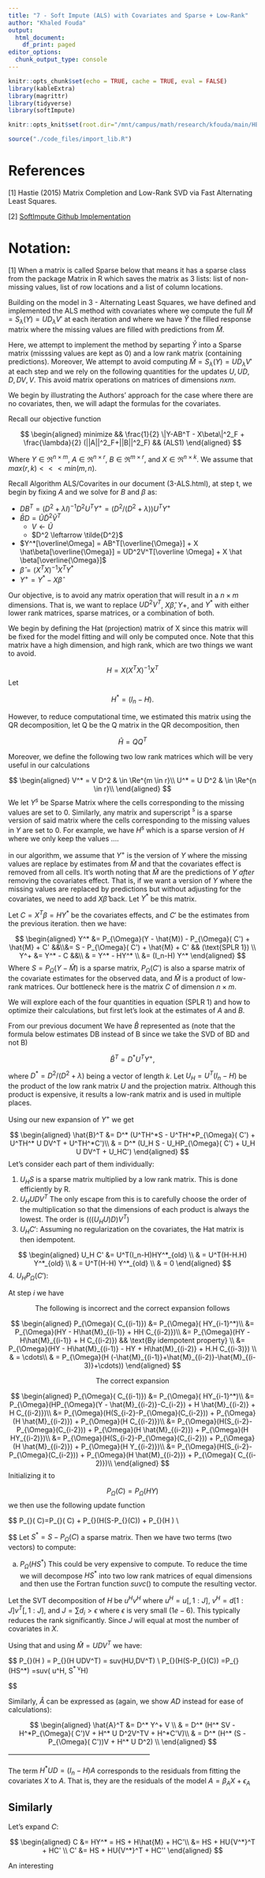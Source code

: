 ```yaml
---
title: "7 - Soft Impute (ALS) with Covariates and Sparse + Low-Rank"
author: "Khaled Fouda"
output:
  html_document:
    df_print: paged
editor_options:
  chunk_output_type: console
---
```




```r
knitr::opts_chunk$set(echo = TRUE, cache = TRUE, eval = FALSE)
library(kableExtra)
library(magrittr)
library(tidyverse)
library(softImpute)

knitr::opts_knit$set(root.dir="/mnt/campus/math/research/kfouda/main/HEC/Youssef/HEC_MAO_COOP/")
```


```r
source("./code_files/import_lib.R")
```

# References

[1] Hastie (2015) Matrix Completion and Low-Rank SVD via Fast Alternating Least Squares.

[2] [SoftImpute Github Implementation](https://github.com/cran/softImpute/tree/b497771beea6c466266082524a9b0c91b98126a7)


# Notation:

[1] When a matrix is called Sparse below that means it has a sparse class from the package Matrix in R which saves the matrix as 3 lists: list of non-missing values, list of row locations and a list of column locations.

Building on the model in 3 - Alternating Least Squares, we have defined and implemented the ALS method with covariates where we compute the full $\hat{M}=S_\lambda(Y)=UD_\lambda V'$ at each iteration and where we have $\hat{Y}$ the filled response matrix where the missing values are filled with predictions from $\hat{M}$. 

Here, we attempt to implement the method by separting $\hat{Y}$ into a Sparse matrix  (misssing values are kept as 0) and a low rank matrix (containing predictions). Moreover, We attempt to avoid computing $\hat{M}=S_\lambda(Y)=UD_\lambda V'$ at each step and we rely on the following quantities for the updates $U, UD,D,DV,V$. This avoid matrix operations on matrices of dimensions $nxm$. 


We begin by illustrating the Authors' approach for the case where there are no covariates, then, we will adapt the formulas for the covariates. 


Recall our objective function

$$
\begin{aligned}
minimize && \frac{1}{2} \|Y-AB^T - X\beta\|^2_F + \frac{\lambda}{2} (||A||^2_F+||B||^2_F)  && (ALS1)
\end{aligned}
$$


Where $Y \in \Re^{n\times m}$, $A \in \Re^{n\times r}$, $B \in \Re^{m \times r},$ and $X \in \Re^{n\times k}$.
We assume that $max(r,k) <<< min(m,n)$. 

Recall Algorithm ALS/Covarites in our document (3-ALS.html), at step t,  we begin by fixing $A$ and we solve for $B$ and $\beta$ as:
  
   -  $DB^T = (D^2 + \lambda I)^{-1}D^2U^TY^+ = (D^2/(D^2+\lambda))U^TY^+$
   -  $\bar{B}D = \tilde{U}\tilde{D}^2\tilde{V}^T$
      -  $V \leftarrow \tilde{U}$
      -  $D^2 \leftarrow \tilde{D^2}$
   - $Y^*[\overline\Omega] = AB^T[\overline{\Omega}] + X \hat\beta[\overline{\Omega}] = UD^2V^T[\overline \Omega] + X \hat \beta[\overline{\Omega}]$
   - $\hat{\beta} = (X^TX)^{-1} X^T Y^*$
   -  $Y^+= Y^* - X \hat \beta$
   
   
Our objective, is to avoid any matrix operation that will result in a $n\times m$ dimensions. That is, we want to replace $UD^2V^T$, $X\hat\beta$, $Y+$, and $Y^*$ with either lower rank matrices, sparse matrices, or a combination of both.

We begin by defining the Hat (projection) matrix of X since this matrix will be fixed for the model fitting and will only be computed once. Note that this matrix have a high dimension, and high rank, which are two things we want to avoid. 

$$
H = X (X^TX)^{-1} X^T
$$
Let 

$$
H^* = (I_n-H).
$$

However, to reduce computational time, we estimated this matrix using the QR decomposition,
let Q be the Q matrix in the QR decomposition, then

$$
 \hat{H} = Q Q^T
$$

Moreover, we define the following two low rank matrices which will be very useful in our calculations

$$
\begin{aligned}
V^* = V D^2  & \in \Re^{m \in r}\\
U^* = U D^2  & \in \Re^{n \in r}\\
\end{aligned}
$$
We let $Y^s$ be Sparse Matrix where the cells corresponding to the missing values are set to 0. Similarly, any matrix and superscript $^s$ is a sparse version of said matrix where the cells corresponding to the missing values in $Y$ are set to 0. For example, we have $H^s$ which is a sparse version of $H$ where we only keep the values ....


in our algorithm, we assume that $Y^+$ is the version of $Y$ where the missing values are replace by estimates from $\hat{M}$ and that the covariates effect is removed from all cells. 
It's worth noting that $\hat{M}$ are the predictions of $Y$ *after* removing the covariates effect. That is, if we want a version of $Y$ where the missing values are replaced by predictions but without adjusting for the covariates, we need to add $X\hat\beta$ back. Let $Y^*$ be this matrix.

Let $C = X^T\beta=HY^*$ be the covariates effects, and $C'$ be the estimates from the previous iteration.
then we have: 


$$
\begin{aligned}
Y^* &= P_{\Omega}(Y - \hat{M}) - P_{\Omega}( C') + \hat{M} + C' &&\\&= S  - P_{\Omega}( C') + \hat{M} + C' && (\text{SPLR 1}) \\
Y^+ &= Y^* - C &&\\
& = Y^* - HY^* \\
&= (I_n-H) Y^*
\end{aligned}
$$
Where $S = P_{\Omega}(Y - \hat{M})$ is a sparse matrix, $P_{\Omega}( C')$ is also a sparse matrix of the covariate estimates for the observed data, and $\hat{M}$ is a product of low-rank matrices. Our bottleneck here is the matrix $C$ of dimension $n \times m$.

We will explore each of the four quantities in equation (SPLR 1) and how to optimize their calculations, but first let's look at the estimates of $A$ and $B$.


From our previous document We have $\hat{B}$ represented as (note that the formula below estimates DB instead of B since we take the SVD of BD and not B)



$$
\hat{B}^T = D^* U^T Y^+,
$$

where $D^* = D^2/(D^2+\lambda)$ being a vector of length $k$. 
Let $U_H = U^T(I_n-H)$ be the product of the low rank matrix $U$ and the projection matrix. Although this product is expensive, it results a low-rank matrix and is used in multiple places.

Using our new expansion of $Y^+$ we get


$$
\begin{aligned}
\hat{B}^T &= D^* (U^TH^*S - U^TH^*P_{\Omega}( C') + U^TH^* U DV^T + U^TH^*C')\\
& = D^* (U_H S - U_HP_{\Omega}( C') + U_H U DV^T + U_HC')
\end{aligned}
$$
Let's consider each part of them individually:

1. $U_H S$ is a sparse matrix multiplied by a low rank matrix. This is done efficiently by R.
2. $U_H U DV^T$ The only escape from this is to carefully choose the order of the multiplication so that the dimensions of each product is always the lowest. The order is $(((U_H U) D)V^T)$
3. $U_H C'$: Assuming no regularization on the covariates, the Hat matrix is then idempotent.

$$
\begin{aligned}
U_H C' &= U^T(I_n-H)HY^*_{old} \\
& = U^T(H-H.H) Y^*_{old} \\
& = U^T(H-H) Y^*_{old} \\
& = 0
\end{aligned}
$$
4. $U_H P_{\Omega}( C')$:

At step $i$ we have

<p style="text-align: center;"> The following is incorrect and the correct expansion follows </p> 

$$
\begin{aligned}
P_{\Omega}( C_{(i-1)}) &= P_{\Omega}( HY_{i-1}^*)\\
&= P_{\Omega}(HY - H\hat{M}_{(i-1)} + HH C_{(i-2)})\\
&= P_{\Omega}(HY - H\hat{M}_{(i-1)} + H C_{(i-2)}) && \text{By idempotent property} \\
&= P_{\Omega}(HY - H\hat{M}_{(i-1)} - HY + H\hat{M}_{(i-2)} + H.H C_{(i-3)}) \\
& = \cdots\\
& = P_{\Omega}(H (-\hat{M}_{(i-1)}+\hat{M}_{(i-2)}-\hat{M}_{(i-3)}+\cdots))
\end{aligned}
$$

<p style="text-align: center;"> The correct expansion </p>


$$
\begin{aligned}
P_{\Omega}( C_{(i-1)}) &= P_{\Omega}( HY_{i-1}^*)\\
&= P_{\Omega}(HP_{\Omega}(Y - \hat{M}_{(i-2)}-C_{i-2}) + H \hat{M}_{(i-2)} + H C_{(i-2)})\\
&= P_{\Omega}(H(S_{i-2}-P_{\Omega}(C_{i-2})) + P_{\Omega}(H \hat{M}_{(i-2)}) + P_{\Omega}(H C_{(i-2)})\\
&= P_{\Omega}(H(S_{i-2}-P_{\Omega}(C_{i-2})) + P_{\Omega}(H \hat{M}_{(i-2)}) + P_{\Omega}(H HY_{(i-2)})\\
&= P_{\Omega}(H(S_{i-2}-P_{\Omega}(C_{i-2})) + P_{\Omega}(H \hat{M}_{(i-2)}) + P_{\Omega}(H Y_{(i-2)})\\
&= P_{\Omega}(H(S_{i-2}-P_{\Omega}(C_{i-2})) + P_{\Omega}(H \hat{M}_{(i-2)}) + P_{\Omega}( C_{(i-2)})\\
\end{aligned}
$$
Initializing it to

$$
P_{\Omega}( C)=P_{\Omega}(HY)
$$
we then use the following update function

$$
P_{\Omega}( C)=P_{\Omega}( C) +  P_{\Omega}(H(S-P_{\Omega}(C)) + P_{\Omega}(H \hat{M})  \\

$$
Let $S^* = S-P_{\Omega}( C)$ a sparse matrix. Then we have two terms (two vectors) to compute:

a. $P_{\Omega}(HS^*)$ This could be very expensive to compute. To reduce the time we will decompose $HS^*$ into two low rank matrices of equal dimensions and then use the Fortran function $suvc()$ to compute the resulting vector.

Let the SVT decomposition of $H$ be $u^Hv^H$ where $u^H=u[,1:J]$, $v^H=d[1:J]v^T[,1:J]$, and $J=\sum d_i>\epsilon$ where $\epsilon$ is very small ($1e-6$). This typically  reduces the rank significantly. Since $J$ will equal at most the number of covariates in $X$. 

Using that and using $\hat{M} = UDV^T$ we have:

$$
  P_{\Omega}(H \hat{M}) = P_{\Omega}(H UDV^T) = suv(HU,DV^T)   \\
  P_{\Omega}(H(S-P_{\Omega}(C)) =P_{\Omega}(HS^*) =suv( u^H, S^* v^H)

$$


Similarly, $\hat{A}$ can be expressed as (again, we show $AD$ instead for ease of calculations):


$$
\begin{aligned}
\hat{A}^T &= D^* Y^+ V \\
& = D^* (H^* SV - H^*P_{\Omega}( C')V + H^* U D^2V^TV + H^*C'V)\\
& = D^* (H^* (S -P_{\Omega}( C'))V + H^* U D^2) \\
\end{aligned}
$$
--------------------------------------------------------------

The term $H^*UD = (I_n-H)A$ corresponds to the residuals from fitting the covariates $X$ to $A$. That is, they are the residuals of the model $A = \beta_A X + \epsilon_A$

Similarly
---------------------------------------------

Let's expand $C$:

$$
\begin{aligned}
C &= HY^* = HS + H\hat{M} + HC'\\ &= HS + HU{V^*}^T + HC' \\
C' &= HS + HU{V^*}^T + HC''
\end{aligned}
$$

An interesting 






